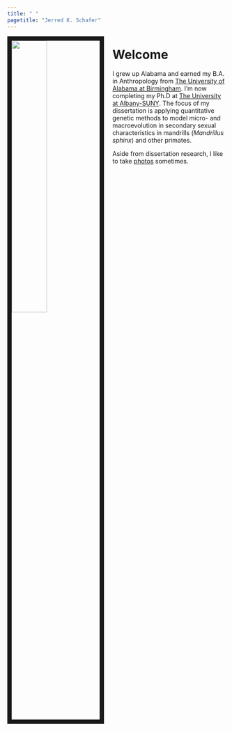 ```yaml
---
title: " "
pagetitle: "Jerred K. Schafer"
---
```


<link rel="stylesheet" href="styles.css" type="text/css">
<link rel="stylesheet" href="academicicons/css/academicons.min.css"/>

<img src="images/jerred_1.jpeg" style="width:40%; border:10px solid; margin-right: 20px" align="left">

# Welcome 
I grew up Alabama and earned my B.A. in Anthropology from [The University of Alabama at Birmingham](https://www.uab.edu/home/). I'm now completing my Ph.D at [The University at Albany-SUNY](https://www.albany.edu). The focus of my dissertation is applying quantitative genetic methods to model micro- and macroevolution in secondary sexual characteristics in mandrills (*Mandrillus sphinx*) and other primates.

Aside from dissertation research, I like to take [photos](https://www.instagram.com/jerredkschafer/) sometimes.  



